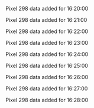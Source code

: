 Pixel 298 data added for 16:20:00

Pixel 298 data added for 16:21:00

Pixel 298 data added for 16:22:00

Pixel 298 data added for 16:23:00

Pixel 298 data added for 16:24:00

Pixel 298 data added for 16:25:00

Pixel 298 data added for 16:26:00

Pixel 298 data added for 16:27:00

Pixel 298 data added for 16:28:00


